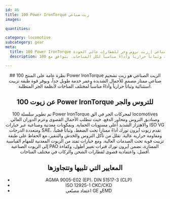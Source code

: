 ```yaml
---
id: 46
title: 100 Power IronTorque زيت صناعي
images:

quantities:

category: locomotive
subcategory: gear
meta:
  title: 100 Power IronTorque زيت صناعي | زيت تروس وجر للقطارات عالي الجودة
  description: 100 باور آيرون تورك زيت صناعي هو زيت تشحيم صناعي ممتاز لأنظمة الجر بالقطارات وصناديق التروس ومحاور الدفع. مُهندَس لتحمل الأحمال القصوى وعمر خدمة طويل جداً، ويوفر قوة طبقة تزييت استثنائية وثباتاً حرارياً وأداءً مناسباً لكل المناخات. يتوافق مع AGMA 9005-E02 وDIN 51517-3 وISO 12925-1 CKC/CKD ويحمل اعتماد مصنّعي GE وEMD لعمليات الشحن والركاب بثقة.

---
```


<Header>
  ## نظرة عامة على المنتج
  100 Power IronTorque الزيت الصناعي هو زيت تشحيم صناعي ممتاز
  مصمم للأحمال الشديدة وعمر خدمة طويل جداً، ويوفر قوة طبقة
  تزييت استثنائية وثباتاً حرارياً وأداءً مناسباً لمختلف المناخات
  لأنظمة الجر المتطلبة.

  ## عن زيوت 100 Power IronTorque للتروس والجر
  تم تطوير سلسلة 100 Power IronTorque لمحركات الجر في الق locomotives وصناديق التروس ومحاور الدفع، حيث تتطلب الأحمال القصوى وعزم الدوران العالي والاهتزاز الشديد أعلى مستويات الحماية. وبمكونات معدنية وصناعية عبر خيارات ISO VG ومتعددة الدرجات SAE، تقدم زيوت آيرون تورك أداءً ممتازاً تحت الضغط، وثباتاً قصّياً، ومقاومة حرارية عالية. تقلل من تآكل التروس والخدش والتنقير، مع الحفاظ على طبقة تزييت قوية تحت الصدمات العالية. ومع خيارات تمتد من الزيوت المعدنية للمهام القياسية إلى الزيوت الصناعية PAO الممتازة، تضمن آيرون تورك فترات تغيير أطول، وكفاءة أفضل، واعتمادية قصوى لقطارات الشحن والركاب في مختلف المناخات.

  ## المعايير التي تلبيها وتتجاوزها
  - AGMA 9005-E02 (EP)، DIN 51517-3 (CLP)
  - ISO 12925-1 CKC/CKD
  - اعتماد مصنّعي GE وEMD

</Header>

